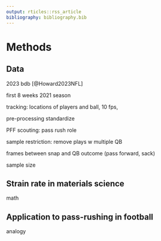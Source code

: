 ```yaml
---
output: rticles::rss_article
bibliography: bibliography.bib
---
```


# Methods {#sec:methods}

## Data

2023 bdb [@Howard2023NFL]

first 8 weeks 2021 season

tracking: locations of players and ball, 10 fps, 

pre-processing standardize

PFF scouting: pass rush role

sample restriction: remove plays w multiple QB

frames between snap and QB outcome (pass forward, sack)

sample size

## Strain rate in materials science

math

## Application to pass-rushing in football

analogy
